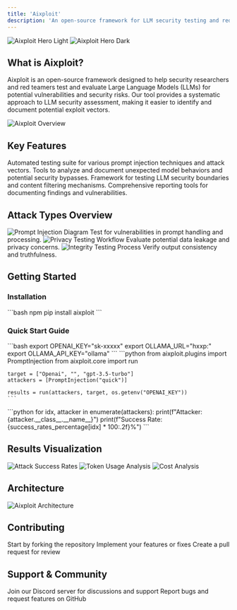 ```yaml
---
title: 'Aixploit'
description: 'An open-source framework for LLM security testing and red teaming'
---
```


<img
  className="block dark:hidden"
  src="/images/aixploit-banner-light.png"
  alt="Aixploit Hero Light"
/>
<img
  className="hidden dark:block"
  src="/images/aixploit-banner-dark.png"
  alt="Aixploit Hero Dark"
/>

## What is Aixploit?

Aixploit is an open-source framework designed to help security researchers and red teamers test and evaluate Large Language Models (LLMs) for potential vulnerabilities and security risks. Our tool provides a systematic approach to LLM security assessment, making it easier to identify and document potential exploit vectors.

<Frame>
  <img src="/images/aixploit.png" alt="Aixploit Overview" />
</Frame>

## Key Features

<CardGroup cols={2}>
  <Card title="Prompt Injection Testing" icon="syringe" color="#ff6b6b">
    Automated testing suite for various prompt injection techniques and attack vectors.
  </Card>
  <Card title="Model Behavior Analysis" icon="brain" color="#4ecdc4">
    Tools to analyze and document unexpected model behaviors and potential security bypasses.
  </Card>
  <Card title="Security Boundary Testing" icon="shield" color="#45b7d1">
    Framework for testing LLM security boundaries and content filtering mechanisms.
  </Card>
  <Card title="Reporting & Documentation" icon="file-lines" color="#96ceb4">
    Comprehensive reporting tools for documenting findings and vulnerabilities.
  </Card>
</CardGroup>

## Attack Types Overview

<Steps>
  <Step title="Prompt Injection">
    <Frame>
      <img src="/images/prompt-injection.png" alt="Prompt Injection Diagram" />
    </Frame>
    Test for vulnerabilities in prompt handling and processing.
  </Step>
  <Step title="Privacy Testing">
    <Frame>
      <img src="/images/privacy-testing.png" alt="Privacy Testing Workflow" />
    </Frame>
    Evaluate potential data leakage and privacy concerns.
  </Step>
  <Step title="Integrity Checks">
    <Frame>
      <img src="/images/integrity-checks.png" alt="Integrity Testing Process" />
    </Frame>
    Verify output consistency and truthfulness.
  </Step>
</Steps>

## Getting Started

### Installation

<CodeGroup>
  ```bash npm
  pip install aixploit
  ```
</CodeGroup>

### Quick Start Guide

<AccordionGroup>
  <Accordion title="1. Environment Setup">
    ```bash
    export OPENAI_KEY="sk-xxxxx"
    export OLLAMA_URL="hxxp:"
    export OLLAMA_API_KEY="ollama"
    ```
  </Accordion>
  <Accordion title="2. Basic Implementation">
    ```python
    from aixploit.plugins import PromptInjection
    from aixploit.core import run

    target = ["Openai", "", "gpt-3.5-turbo"]
    attackers = [PromptInjection("quick")]
    
    results = run(attackers, target, os.getenv("OPENAI_KEY"))
    ```
  </Accordion>
  <Accordion title="3. View Results">
    ```python
    for idx, attacker in enumerate(attackers):
        print(f"Attacker: {attacker.__class__.__name__}")
        print(f"Success Rate: {success_rates_percentage[idx] * 100:.2f}%")
    ```
  </Accordion>
</AccordionGroup>

## Results Visualization

<Tabs>
  <Tab title="Success Rates">
    <Frame>
      <img src="/images/success-rates-chart.png" alt="Attack Success Rates" />
    </Frame>
  </Tab>
  <Tab title="Token Usage">
    <Frame>
      <img src="/images/token-usage-chart.png" alt="Token Usage Analysis" />
    </Frame>
  </Tab>
  <Tab title="Cost Analysis">
    <Frame>
      <img src="/images/cost-analysis-chart.png" alt="Cost Analysis" />
    </Frame>
  </Tab>
</Tabs>

## Architecture

<Frame>
  <img src="/images/aixploit-architecture.png" alt="Aixploit Architecture" />
</Frame>

## Contributing

<CardGroup cols={3}>
  <Card title="Fork Repository" icon="code-fork">
    Start by forking the repository
  </Card>
  <Card title="Make Changes" icon="code">
    Implement your features or fixes
  </Card>
  <Card title="Submit PR" icon="code-pull-request">
    Create a pull request for review
  </Card>
</CardGroup>

## Support & Community

<CardGroup cols={2}>
  <Card title="Discord Community" icon="discord">
    Join our Discord server for discussions and support
  </Card>
  <Card title="GitHub Issues" icon="github">
    Report bugs and request features on GitHub
  </Card>
</CardGroup>
